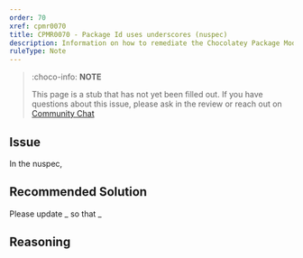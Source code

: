 ```yaml
---
order: 70
xref: cpmr0070
title: CPMR0070 - Package Id uses underscores (nuspec)
description: Information on how to remediate the Chocolatey Package Moderation Rule 0070
ruleType: Note
---
```


<PackageValidatorRuleNote />

> :choco-info: **NOTE**
>
> This page is a stub that has not yet been filled out. If you have questions about this issue, please ask in the review or reach out on [Community Chat](https://ch0.co/community)

## Issue

In the nuspec,

## Recommended Solution

Please update _ so that _

## Reasoning
